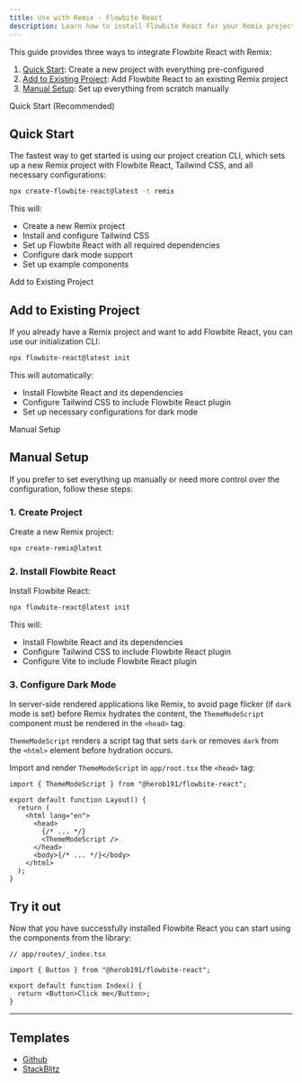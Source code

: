 ```yaml
---
title: Use with Remix - Flowbite React
description: Learn how to install Flowbite React for your Remix project to leverage quicker page loads with a full-stack web framework built by Shopify
---
```


This guide provides three ways to integrate Flowbite React with Remix:

1. [Quick Start](#quick-start): Create a new project with everything pre-configured
2. [Add to Existing Project](#add-to-existing-project): Add Flowbite React to an existing Remix project
3. [Manual Setup](#manual-setup): Set up everything from scratch manually

<TextDivider>Quick Start (Recommended)</TextDivider>

## Quick Start

The fastest way to get started is using our project creation CLI, which sets up a new Remix project with Flowbite React, Tailwind CSS, and all necessary configurations:

```bash
npx create-flowbite-react@latest -t remix
```

This will:

- Create a new Remix project
- Install and configure Tailwind CSS
- Set up Flowbite React with all required dependencies
- Configure dark mode support
- Set up example components

<TextDivider>Add to Existing Project</TextDivider>

## Add to Existing Project

If you already have a Remix project and want to add Flowbite React, you can use our initialization CLI:

```bash
npx flowbite-react@latest init
```

This will automatically:

- Install Flowbite React and its dependencies
- Configure Tailwind CSS to include Flowbite React plugin
- Set up necessary configurations for dark mode

<TextDivider>Manual Setup</TextDivider>

## Manual Setup

If you prefer to set everything up manually or need more control over the configuration, follow these steps:

### 1. Create Project

Create a new Remix project:

```bash
npx create-remix@latest
```

### 2. Install Flowbite React

Install Flowbite React:

```bash
npx flowbite-react@latest init
```

This will:

- Install Flowbite React and its dependencies
- Configure Tailwind CSS to include Flowbite React plugin
- Configure Vite to include Flowbite React plugin

### 3. Configure Dark Mode

In server-side rendered applications like Remix, to avoid page flicker (if `dark` mode is set) before Remix hydrates the content, the `ThemeModeScript` component must be rendered in the `<head>` tag.

`ThemeModeScript` renders a script tag that sets `dark` or removes `dark` from the `<html>` element before hydration occurs.

Import and render `ThemeModeScript` in `app/root.tsx` the `<head>` tag:

```tsx {1,8}
import { ThemeModeScript } from "@herob191/flowbite-react";

export default function Layout() {
  return (
    <html lang="en">
      <head>
        {/* ... */}
        <ThemeModeScript />
      </head>
      <body>{/* ... */}</body>
    </html>
  );
}
```

## Try it out

Now that you have successfully installed Flowbite React you can start using the components from the library:

```tsx
// app/routes/_index.tsx

import { Button } from "@herob191/flowbite-react";

export default function Index() {
  return <Button>Click me</Button>;
}
```

<hr />

## Templates

- [Github](https://github.com/themesberg/flowbite-react-template-remix)
- [StackBlitz](https://stackblitz.com/edit/flowbite-react-template-remix)
